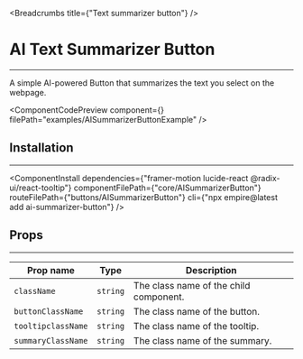 
<Breadcrumbs title={"Text summarizer button"} />

# AI Text Summarizer Button

---

A simple AI-powered Button that summarizes the text you select on the webpage.

<ComponentCodePreview
  component={<AISummarizerButtonExample />}
  filePath="examples/AISummarizerButtonExample"
/>

## Installation

---

<ComponentInstall
  dependencies={"framer-motion lucide-react @radix-ui/react-tooltip"}
  componentFilePath={"core/AISummarizerButton"}
  routeFilePath={"buttons/AISummarizerButton"}
  cli={"npx empire@latest add ai-summarizer-button"}
/>

## Props

---

| Prop name          | Type     | Description                            |
| ------------------ | -------- | -------------------------------------- |
| `className`        | `string` | The class name of the child component. |
| `buttonClassName`  | `string` | The class name of the button.          |
| `tooltipclassName` | `string` | The class name of the tooltip.         |
| `summaryClassName` | `string` | The class name of the summary.         |
